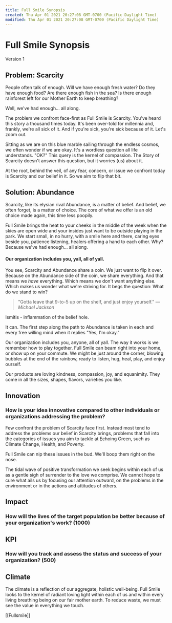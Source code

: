```yaml
---
title: Full Smile Synopsis
created: Thu Apr 01 2021 20:27:08 GMT-0700 (Pacific Daylight Time)
modified: Thu Apr 01 2021 20:27:08 GMT-0700 (Pacific Daylight Time)
---
```


# Full Smile Synopsis

Version 1

## Problem: Scarcity

People often talk of enough. Will we have enough fresh water? Do they have enough food? Are there enough fish in the sea? Is there enough rainforest left for our Mother Earth to keep breathing?

Well, we've had enough... all along.

The problem we confront face-first as Full Smile is Scarcity. You've heard this story a thousand times today. It's been over-told for millennia and, frankly, we're all sick of it. And if you're sick, you're sick because of it. Let's zoom out.

Sitting as we are on this blue marble sailing through the endless cosmos, we often wonder if we are okay. It's a wordless question all life understands. "OK?" This query is the kernel of compassion. The Story of Scarcity doesn't answer this question, but it worries (us) about it.

At the root, behind the veil, of any fear, concern, or issue we confront today is Scarcity and our belief in it. So we aim to flip that bit.

## Solution: Abundance

Scarcity, like its elysian rival Abundance, is a matter of belief. And belief, we often forget, is a matter of choice. The core of what we offer is an old choice made again, this time less poopily.

Full Smile brings the heat to your cheeks in the middle of the week when the skies are open wide and your insides just want to be outside playing in the park. We start small, in no hurry, with a smile here and there, caring eyes beside you, patience listening, healers offering a hand to each other. Why? Because we've had enough… all along.

#### Our organization includes you, yall, all of yall.

You see, Scarcity and Abundance share a coin. We just want to flip it over. Because on the Abundance side of the coin, we share everything. And that means we _have_ everything. Which means we don't want anything else. Which makes us wonder what we're striving for. It begs the question: What do we stand to win?

> "Gotta leave that 9-to-5 up on the shelf, and just enjoy yourself."
> — <cite>Michael Jackson</cite>

Ismitis - inflammation of the belief hole.

It can. The first step along the path to Abundance is taken in each and every free willing mind when it replies "Yes, I'm okay."

Our organization includes you, anyone, all of yall. The way it works is we remember how to play together. Full Smile can beam right into your home, or show up on your commute. We might be just around the corner, blowing bubbles at the end of the rainbow, ready to listen, hug, heal, play, and enjoy ourself.

Our products are loving kindness, compassion, joy, and equanimity. They come in all the sizes, shapes, flavors, varieties you like.

## Innovation

### How is your idea innovative compared to other individuals or organizations addressing the problem?

Few confront the problem of Scarcity face first. Instead most tend to address the problems our belief in Scarcity brings, problems that fall into the categories of issues you aim to tackle at Echoing Green, such as Climate Change, Health, and Poverty.

Full Smile can nip these issues in the bud. We'll boop them right on the nose.

The tidal wave of positive transformation we seek begins within each of us as a gentle sigh of surrender to the love we comprise. We cannot hope to cure what ails us by focusing our attention outward, on the problems in the environment or in the actions and attitudes of others.

## Impact

### How will the lives of the target population be better because of your organization's work? (1000)

## KPI

### How will you track and assess the status and success of your organization? (500)

## Climate

The climate is a reflection of our aggregate, holistic well-being. Full Smile looks to the kernel of radiant loving light within each of us and within every living breathing being on our fair mother earth. To reduce waste, we must see the value in everything we touch.

[[Fullsmile]]
